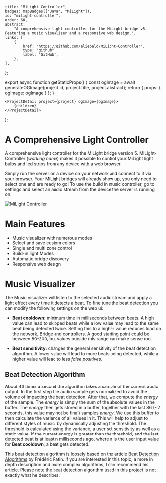 	title: "MiLight Controller",
	badges: mapBadges(["Java", "MiLight"]),
	id: "milight-controller",
	order: 60,
	abstract:
		"A comprehensive light controller for the MiLight bridge v5. Featuring a music visualizer and a responsive web design.",
	links: [
		{
			href: "https://github.com/aliebald/MiLight-Controller",
			type: "github",
			label: "GitHub",
		},
	],
};



export async function getStaticProps() {
	const ogImage = await generateOGImage(project.id, project.title, project.abstract);
	return { props: { ogImage: ogImage } };
}

	<ProjectDetail project={project} ogImage={ogImage}>
		{children}
	</ProjectDetail>
);

# A Comprehensive Light Controller

A comprehensive light controller for the MiLight bridge version 5. MiLight-Controller (_working name_)
makes it possible to control your MiLight light bulbs and led strips from any device with a web browser.

Simply run the server on a device on your network and connect to it via your browser. Your MiLight
bridges will already show up, you only need to select one and are ready to go! To use the build in music
controller, go to settings and select an audio stream from the device the server is running on.

<Image src={imgMiLightController} alt="MiLight Controller" />

# Main Features

-   Music visualizer with numerous modes
-   Select and save custom colors
-   Single and multi zone control
-   Build-in light Modes
-   Automatic bridge discovery
-   Responsive web design

# Music Visualizer

The Music visualizer will listen to the selected audio stream and apply a light effect every time it
detects a beat. To fine tune the beat detection you can modify the following settings on the web ui:

-   **Beat cooldown:** minimum time in milliseconds between beats. A high value can lead to skipped beats while a low
    value may lead to the same beat being detected twice. Setting this to a higher value reduces load on the network, Bridge
    and controllers. A good starting point could be between 80-200, but values outside this range can make sense too.

-   **Beat sensitivity:** changes the general sensitivity of the beat detection algorithm. A lower value will lead to
    more beats being detected, while a higher value will lead to less _false positives_.

## Beat Detection Algorithm

About 43 times a second the algorithm takes a sample of the current audio output. In the first step the audio sample
gets normalized to avoid the volume of impacting the beat detection. After that, we compute the _energy_ of the
sample. The _energy_ is simply the sum of the absolute values in the buffer. The _energy_ then gets stored
in a buffer, together with the last 86 (~2 seconds, this value may not be final) samples _energy_. We use this
buffer to then calculate the variance of all values in it. This will help to adjust to different styles of music, by
dynamically adjusting the threshold. The threshold is calculated using the variance, a user set sensitivity as well
as a static value. If the current energy is greater than the threshold, and the last detected beat is at least n
milliseconds ago, where n is the user input value for **Beat cooldown**, a beat gets detected.

This beat detection algorithm is loosely based on the article
[Beat Detection Algorithms](https://www.gamedev.net/reference/articles/article1952.asp)
by Frédéric Patin. If you are interested in this topic, a more in depth description and more complex algorithms, I
can recommend his article. Please note the beat detection algorithm used in this project is not exactly what he
describes.
